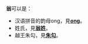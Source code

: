'''翁'''可以是：
*汉语拼音的韵母ong，見'''[[韵母|ong]]'''。
*姓氏，見'''[[翁姓|翁姓]]'''。
*越王朱勾，見'''[[朱勾|朱勾]]'''。
{{Disambig|Cat=一字消歧义}}
